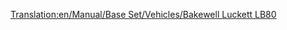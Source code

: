 [[Translation:en/Manual/Base Set/Vehicles/Bakewell Luckett LB80]]

{{fr/Avion|Nom=Bakewell Luckett LB80
|Image=[[File:en/McDonnellDouglasMD80.png|Bakewell Luckett LB80]]
|Coût=36 914 (73 828)
|Vitesse=947 km/h (592 MPH)
|Entretien=6 890 (13 780)
|Conception=1978
|Vie=25
|Capacité=150 passagers & 30 sacs de courrier
|Description=Avion à réaction standard, mais avec des coûts de maintenance plus élevés.
|Réalité=[https://www.wikipedia.org/wiki/fr:McDonnell Douglas MD-80 / MD-90 McDonnell Douglas MD80]
}}